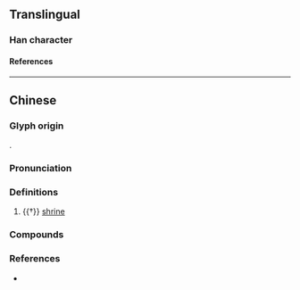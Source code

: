 {{character info}}
==Translingual==

===Han character===
{{Han char|rn=32|rad=土|as=09|sn=12|four=|canj=GJCM|ids=⿰土空}}

====References====
{{Han ref|kx=0230.350|dkj=05175|hdz=10458.040|uh=57EA}}

----

==Chinese==
{{zh-forms}}

===Glyph origin===
{{Han etym}}
{{Han compound|土|空|ls=psc|c1=s|c2=p|t1=earth}}.

===Pronunciation===
{{zh-pron
|m=kōng
|c=hung1
|mc=y
|oc=y
|cat=n
}}

===Definitions===
{{zh-hanzi}}

# {{†}} [[shrine]]

===Compounds===
{{zh-der|白石埪|裴家埪|廟埪|塘埪}}

===References===
* {{R:yue:Jyutping Database}}